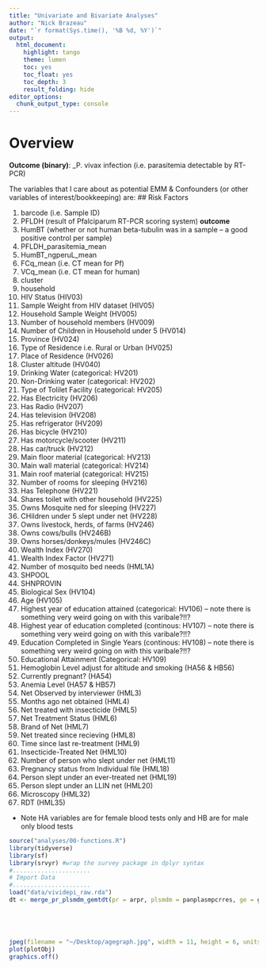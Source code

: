 ```yaml
--- 
title: "Univariate and Bivariate Analyses" 
author: "Nick Brazeau" 
date: "`r format(Sys.time(), '%B %d, %Y')`" 
output: 
  html_document: 
    highlight: tango 
    theme: lumen 
    toc: yes 
    toc_float: yes 
    toc_depth: 3 
    result_folding: hide 
editor_options:  
  chunk_output_type: console
--- 
```


# Overview

**Outcome (binary)**: _P. vivax infection (i.e. parasitemia detectable by RT-PCR)

The variables that I care about as potential EMM & Confounders (or other variables of interest/bookkeeping) are: 
## Risk Factors


  1. barcode (i.e. Sample ID)
  2. PFLDH (result of Pfalciparum RT-PCR scoring system) **outcome**
  2. HumBT (whether or not human beta-tubulin was in a sample -- a good positive control per sample)
  2. PFLDH_parasitemia_mean
  2. HumBT_ngperuL_mean
  3. FCq_mean (i.e. CT mean for Pf)
  4. VCq_mean (i.e. CT mean for human)
  6. cluster
  7. household
  7. HIV Status (HIV03)
  7. Sample Weight from HIV dataset (HIV05)
  7. Household Sample Weight (HV005)
  7. Number of household members (HV009)
  7. Number of Children in Household under 5 (HV014)
  7. Province (HV024)
  7. Type of Residence i.e. Rural or Urban (HV025)
  7. Place of Residence (HV026)
  7. Cluster altitude (HV040)
  7. Drinking Water (categorical: HV201)
  7. Non-Drinking water (categorical: HV202)
  7. Type of Tolilet Facility (categorical: HV205)
  7. Has Electricity (HV206)
  7. Has Radio (HV207)
  7. Has television (HV208)
  7. Has refrigerator (HV209)
  7. Has bicycle (HV210)
  7. Has motorcycle/scooter (HV211)
  7. Has car/truck (HV212)
  7. Main floor material (categorical: HV213)
  7. Main wall material (categorical: HV214)
  7. Main roof material (categorical: HV215)
  7. Number of rooms for sleeping (HV216)
  7. Has Telephone (HV221)
  7. Shares toilet with other household (HV225)
  8. Owns Mosquite ned for sleeping (HV227)
  8. CHildren under 5 slept under net (HV228)
  8. Owns livestock, herds, of farms (HV246)
  8. Owns cows/bulls (HV246B)
  8. Owns horses/donkeys/mules (HV246C)
  8. Wealth Index (HV270)
  8. Wealth Index Factor (HV271)
  8. Number of mosquito bed needs (HML1A)
  8. SHPOOL 
  9. SHNPROVIN
  9. Biological Sex (HV104)
  9. Age (HV105)
  10. Highest year of education attained (categorical: HV106) -- note there is something very weird going on with this varibale?!!?
  10. Highest year of education completed (continous: HV107) -- note there is something very weird going on with this varibale?!!?
  10. Education Completed in Single Years (continous: HV108) -- note there is something very weird going on with this varibale?!!?
  10. Educational Attainment (Categorical: HV109)
  10. Hemoglobin Level adjust for altitude and smoking (HA56 & HB56)
  10. Currently pregnant? (HA54)
  10. Anemia Level (HA57 & HB57)
  10. Net Observed by interviewer (HML3)
  10. Months ago net obtained (HML4)
  10. Net treated with insecticide (HML5)
  10. Net Treatment Status (HML6)
  10. Brand of Net (HML7)
  10. Net treated since recieving (HML8)
  10. Time since last re-treatment (HML9)
  10. Insecticide-Treated Net (HML10)
  10. Number of person who slept under net (HML11)
  10. Pregnancy status from Individual file (HML18)
  10. Person slept under an ever-treated net (HML19)
  10. Person slept under an LLIN net (HML20)
  10. Microscopy (HML32)
  10. RDT (HML35)

* Note HA variables are for female blood tests only and HB are for male only blood tests

```r

source("analyses/00-functions.R") 
library(tidyverse)
library(sf)
library(srvyr) #wrap the survey package in dplyr syntax
#......................
# Import Data
#......................
load("data/vividepi_raw.rda")
dt <- merge_pr_plsmdm_gemtdt(pr = arpr, plsmdm = panplasmpcrres, ge = ge)





jpeg(filename = "~/Desktop/agegraph.jpg", width = 11, height = 6, units = "in", res=300)
plot(plotObj)
graphics.off()



```

